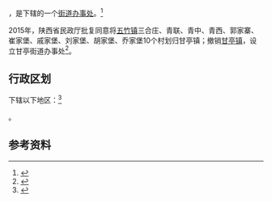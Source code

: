 {{中国乡级行政区|61/01/25/100/000}}

'''{{PAGENAMEBASE}}'''，是{{PRC admin/fullname|61/01/25/100/000|3}}下辖的一个[[街道办事处|街道办事处]]。<ref>{{PRC admin/ref sgc|{{PRC admin/parent|61/01/25/100/000}}}}</ref>

2015年，陕西省民政厅批复同意将[[五竹镇|五竹镇]]三合庄、青联、青中、青西、郭家寨、崔家堡、戚家堡、刘家堡、胡家堡、乔家堡10个村划归甘亭镇；撤销[[甘亭镇|甘亭镇]]，设立甘亭街道办事处<ref>{{Cite web |url=http://news.xinhuanet.com/local/2015-06/28/c_127959075.htm |title=陕西省民政厅关于陕西省乡镇行政区划调整的公告 |access-date=2017-09-13 |archive-date=2017-09-13 |archive-url=https://web.archive.org/web/20170913183916/http://news.xinhuanet.com/local/2015-06/28/c_127959075.htm |dead-url=no }}</ref>。

== 行政区划 ==

{{PAGENAMEBASE}}下辖以下地区：<ref>{{PRC admin/ref sgc|61/01/25/100/000}}</ref>

{{PRC admin/children|61/01/25/100/000}}。

== 参考资料 ==

{{reflist}}

{{行政区划小作品}}
{{PRC admin/navcat|61/01/25/100/000}}